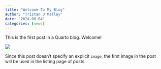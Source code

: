 ```yaml
---
title: "Welcome To My Blog"
author: "Tristan O'Malley"
date: "2024-06-04"
categories: [news]
---
```


This is the first post in a Quarto blog. Welcome!

![](thumbnail.jpg)

Since this post doesn't specify an explicit `image`, the first image in the post will be used in the listing page of posts.
